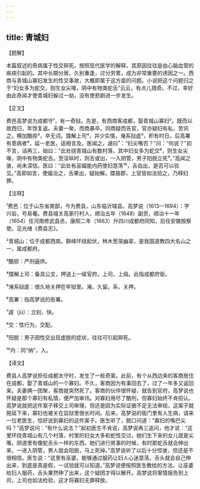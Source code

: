 ```yaml
---
---
---
```

title: 青城妇
---




【题解】


本篇叙述的奇病属于性交猝死。按照现代医学的解释，其原因往往是由心脑血管的疾病引起的。其中长期分居，久别重逢，过分劳累，成为非常重要的诱因之一。西商与青城山寡妇发生的性交事故，大概即属于这方面的问题。小说把这个问题归之于“妇女多为蛇交，则生女尖喙，阴中有物类蛇舌”云云，有点儿猎奇。不过，幸好由此奇闻才使青城妇躲过一劫，没有使悲剧进一步发生。


【正文】

费邑高梦说为成都守¹，有一奇狱。先是，有西商客成都，娶青城山寡妇²。既而以故西归，年馀复返。夫妻一聚，而商暴卒。同商疑而告官，官亦疑妇有私，苦讯之。横加酷掠³，卒无词。牒解上司⁴，并少实情，淹系狱底⁵，积有时日。后高署有患病者⁶，延一老医，适相言及。医闻之，遽曰⁷：“妇尖嘴否？”问：“何说？”初不言，诘再三，始曰：“此处绕青城山有数村落，其中妇女多为蛇交⁸，则生女尖喙，阴中有物类蛇舌。至淫纵时，则舌或出，一入阴管，男子阳脱立死⁹。”高闻之骇，尚未深信。医曰：“此处有巫媪能内药使妇意荡¹⁰，舌自出，是否可以验见。”高即如言，使媪治之，舌果出，疑始解。牒报郡，上官皆如法验之，乃释妇罪。

【注释】


¹费邑：位于山东省南部，今为费县，山东临沂辖县。高梦说（1613—1694）：字兴岩，号易菴。费县城关高家行村人，顺治五年（1648）副贡，顺治十一年（1654）任河南修武县丞，康熙二年（1663）升四川成都府同知，后任安徽按察使。见光绪《费县志》。

²青城山：位于成都西南。群峰环绕起伏，林木葱茏幽翠，是我国道教四大名山之一，属成都府。

³酷掠：严刑逼供。

⁴牒解上司：备具公文，押送上一级官府。上司，上级。此指成都府衙。

⁵淹系狱底：很久地关押在牢狱里。淹，久留。系，关押。

⁶高署：指高梦说的衙署。

⁷遽（jù）：立刻，快。

⁸交：性行为，交配。

⁹阳脱：男子因性交出现虚脱的症状，往往可引起猝死。

¹⁰内：同“纳”，入。





【译文】


费县人高梦说担任成都太守时，发生了一桩奇案。此前，有个从西边来的客商居住在成都，娶了青城山的一个寡妇。不久，客商因为有事回去了，过了一年多又返回来。夫妻俩一团聚，客商就突然死了。客商的伙伴很怀疑，就告到官府，高梦说也怀疑是那个寡妇有私情，便严加审讯。对寡妇用尽了酷刑，但寡妇始终不肯招认。高梦说就把这件案子移交上司审理，但还是因为实际证据不足无法审结，这案子就拖延下来，寡妇也被关在监狱里很长时间。后来，高梦说的衙门里有人生病，请来一位老医生，恰好说到寡妇的这件案子。医生听了，脱口问道：“寡妇的嘴巴尖吗？”高梦说问：“有什么说法？”起初医生不肯说，高梦说再三追问，他才说：“这里环绕青城山有几个村落，村里的妇女大多和蛇性交过，她们生下来的女儿就是尖嘴，阴道里有像蛇舌头一样的东西。她们进行房事的时候，有时那蛇舌就会伸出来，一进入阴管，男人就会阳脱，马上死掉。”高梦说听了以后十分惊骇，但还是不很相信。医生说：“这里有巫婆，能够通过服药让妇人心迷意荡，舌头就会自己伸出来，到底是真是假，一试验就可以知道。”高梦说便按照医生教给的方法，让巫婆给妇人服药，舌头果然伸了出来，这个疑团才得以解开。高梦说将案情报告到上司，上司也如法检验，这才将寡妇无罪释放。